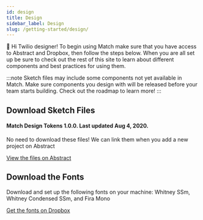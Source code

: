 ```yaml
---
id: design
title: Design
sidebar_label: Design
slug: /getting-started/design/
---
```


👋 Hi Twilio designer! To begin using Match make sure that you have access to
Abstract and Dropbox, then follow the steps below. When you are all set up be
sure to check out the rest of this site to learn about different components
and best practices for using them.

:::note
Sketch files may include some components not yet available in Match. Make
sure components you design with will be released before your team starts
building. Check out the roadmap to learn more!
:::

## Download Sketch Files

#### Match Design Tokens 1.0.0. Last updated Aug 4, 2020.

No need to download these files! We can link them when you add a new project on Abstract

[View the files on Abstract](https://share.goabstract.com/809de7bc-aa98-4313-bd81-120490b00113)

## Download the Fonts

Download and set up the following fonts on your machine: Whitney SSm, Whitney Condensed SSm, and Fira Mono

[Get the fonts on Dropbox](https://www.dropbox.com/sh/v1nxg5oyzpgnuzj/AACWL_IKM0yCGMB0B6zYKMSsa?dl=0)

